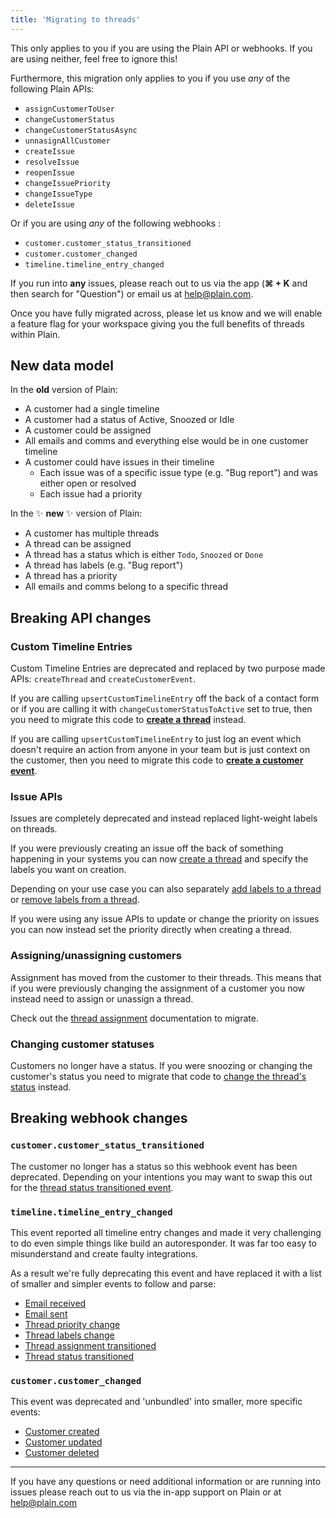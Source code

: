```yaml
---
title: 'Migrating to threads'
---
```


<Warning>
  This only applies to you if you are using the Plain API or webhooks. If you are using neither,
  feel free to ignore this!
</Warning>

Furthermore, this migration only applies to you if you use _any_ of the following Plain APIs:

- `assignCustomerToUser`
- `changeCustomerStatus`
- `changeCustomerStatusAsync`
- `unnasignAllCustomer`
- `createIssue`
- `resolveIssue`
- `reopenIssue`
- `changeIssuePriority`
- `changeIssueType`
- `deleteIssue`

Or if you are using _any_ of the following webhooks :

- `customer.customer_status_transitioned`
- `customer.customer_changed`
- `timeline.timeline_entry_changed`

If you run into **any** issues, please reach out to us via the app (**⌘ + K** and then search for "Question") or email us at [help@plain.com](mailto:help@plain.com).

<Note>
  Once you have fully migrated across, please let us know and we will enable a feature flag for your
  workspace giving you the full benefits of threads within Plain.
</Note>

## New data model

In the **old** version of Plain:

- A customer had a single timeline
- A customer had a status of Active, Snoozed or Idle
- A customer could be assigned
- All emails and comms and everything else would be in one customer timeline
- A customer could have issues in their timeline
  - Each issue was of a specific issue type (e.g. "Bug report") and was either open or resolved
  - Each issue had a priority

In the ✨ **new** ✨ version of Plain:

- A customer has multiple threads
- A thread can be assigned
- A thread has a status which is either `Todo`, `Snoozed` or `Done`
- A thread has labels (e.g. "Bug report")
- A thread has a priority
- All emails and comms belong to a specific thread

## Breaking API changes

### Custom Timeline Entries

Custom Timeline Entries are deprecated and replaced by two purpose made APIs: `createThread` and `createCustomerEvent`.

If you are calling `upsertCustomTimelineEntry` off the back of a contact form or if you are calling it with `changeCustomerStatusToActive` set to true, then you need to migrate this code to [**create a thread**](/api-reference/graphql/threads/create) instead.

If you are calling `upsertCustomTimelineEntry` to just log an event which doesn't require an action from anyone in your team but is just context on the customer, then you need to migrate this code to [**create a customer event**](/api-reference/graphql/events/create-customer-event).

### Issue APIs

Issues are completely deprecated and instead replaced light-weight labels on threads.

If you were previously creating an issue off the back of something happening in your systems you can now [create a thread](/api-reference/graphql/threads/create) and specify the labels you want on creation.

Depending on your use case you can also separately [add labels to a thread](/api-reference/graphql/labels/add) or [remove labels from a thread](/api-reference/graphql/labels/remove).

If you were using any issue APIs to update or change the priority on issues you can now instead set the priority directly when creating a thread.

### Assigning/unassigning customers

Assignment has moved from the customer to their threads. This means that if you were previously changing the assignment of a customer you now instead need to assign or unassign a thread.

Check out the [thread assignment](/api-reference/graphql/threads/assignment) documentation to migrate.

### Changing customer statuses

Customers no longer have a status. If you were snoozing or changing the customer's status you need to migrate that code to [change the thread's status](/api-reference/graphql/threads/status-changes/) instead.

## Breaking webhook changes

### `customer.customer_status_transitioned`

The customer no longer has a status so this webhook event has been deprecated. Depending on your intentions you may want to swap this out for the [thread status transitioned event](/api-reference/webhooks/thread-status-transitioned).

### `timeline.timeline_entry_changed`

This event reported all timeline entry changes and made it very challenging to do even simple things like build an autoresponder. It was far too easy to misunderstand and create faulty integrations.

As a result we're fully deprecating this event and have replaced it with a list of smaller and simpler events to follow and parse:

- [Email received](/api-reference/webhooks/thread-email-received)
- [Email sent](/api-reference/webhooks/thread-email-sent)
- [Thread priority change](/api-reference/webhooks/thread-priority-changed)
- [Thread labels change](/api-reference/webhooks/thread-labels-changed)
- [Thread assignment transitioned](/api-reference/webhooks/thread-assignment-transitioned)
- [Thread status transitioned](/api-reference/webhooks/thread-status-transitioned)

### `customer.customer_changed`

This event was deprecated and 'unbundled' into smaller, more specific events:

- [Customer created](/api-reference/webhooks/customer-created)
- [Customer updated](/api-reference/webhooks/customer-updated)
- [Customer deleted ](/api-reference/webhooks/customer-deleted)

---

If you have any questions or need additional information or are running into issues please reach out to us via the in-app support on Plain or at [help@plain.com](mailto:help@plain.com)
